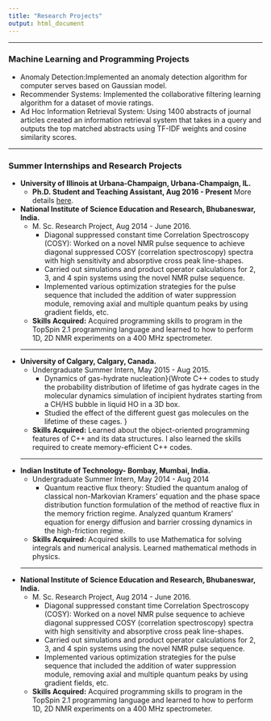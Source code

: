 ```yaml
---
title: "Research Projects"
output: html_document
---
```


***
### Machine Learning and Programming Projects

- Anomaly Detection:Implemented an anomaly detection algorithm for computer serves  based on Gaussian model.
- Recommender Systems: Implemented the collaborative filtering learning algorithm for a dataset of movie ratings.
- Ad Hoc Information Retrieval System: Using 1400 abstracts of journal articles created an information retrieval system that takes in a query and outputs the top matched abstracts using TF-IDF weights and cosine similarity scores.
    
***
### Summer Internships and Research Projects
- **University of Illinois at Urbana-Champaign, Urbana-Champaign, IL.**
  - **Ph.D. Student and Teaching Assistant, Aug 2016 - Present** 
  More details [here](https://punitjha.github.io/phd_project.html).
  <!--     - Finite-temperature many-body perturbation theory (FT-MBPT): FT-MBPT is a theory to calculate the thermodynamic parameters of the grand canonical system at a given temperature.  -->
  <!--     - I implemented the $\lambda$-variation method to  calculate the $n$th-order corrections to grand potential and internal energy using the FT-MBPT formalism which showed it is mathematically inconsistent and does not conserve charge.  -->
  <!--     - Derived the correct analytic formulas for FT-MBPT using another ansatz wherein charge was conserved. -->
  <!--     Implemented the FT-MBPT in a canonical ensemble and derived semi-analytic formulas. -->
  <!-- - **Original Research Proposal (ORP)** -->
  <!--       - Developed an ORP on the problem of inclusion of long-range (electrostatic) interactions in machine learning algorithms. Analyzed different neural network schemes,            especially deep high-dimensional neural networks (HDNNs), and whether they can efficiently learn and predict molecular charges learned from various charge partitioning schemes. -->
  <!--     - Studied different charge partitioning schemes like Hirshfeld, Charge Model 5, Merz-Singh-Kollman, and Natural Bonding Orbital methods used in molecular dynamics              simulations. -->
  <!--     - Proposed modifications to mathematical formulation and structure of HDNNs to be able to better predict  molecular charges, computational cost for implementing the            project, potential  setbacks, and alternate plans for the project. -->
  <!-- - **Skills Acquired:** -->
  <!--         Acquired knowledge of \textit{ab initio} and DFT electronic structure methods. Learned about machine learning algorithms. Learned to program in Python and enhanced           my programming skills in C++ and FORTRAN. -->

  <!-- ---     -->
      
- **National Institute of Science Education and Research, Bhubaneswar, India.**
  - M. Sc. Research Project, Aug 2014 - June 2016.
    - Diagonal suppressed constant time Correlation Spectroscopy (COSY): Worked on a novel NMR pulse sequence to achieve diagonal suppressed COSY (correlation spectroscopy) spectra with high sensitivity and absorptive cross peak line-shapes.             
    - Carried out simulations and  product operator  calculations for 2, 3, and 4 spin systems using the novel NMR pulse sequence.
    - Implemented various optimization strategies for the pulse sequence that included the addition of water suppression module, removing axial and multiple quantum peaks by using gradient fields, etc. 
  - **Skills Acquired:**
          Acquired programming skills to program in the TopSpin 2.1 programming language and  learned to how to perform 1D, 2D NMR experiments on a 400 MHz spectrometer.
          
  ---    
  
- **University of Calgary, Calgary, Canada.**
  - Undergraduate Summer Intern, May 2015 - Aug 2015.
      - Dynamics of gas-hydrate nucleation}{Wrote C++  codes to study the probability distribution of lifetime of gas hydrate cages in the molecular dynamics simulation of  incipient hydrates starting from a CH\textsubscript{4}/H\textsubscript{2}S bubble in liquid H\textsubscript{2}O in a 3D box.
      - Studied the effect of the different guest gas molecules on the lifetime of these cages. }
  - **Skills Acquired:**
          Learned about the object-oriented programming features of C++ and its data structures. I also learned the skills
required to create memory-efficient C++ codes.

  ---    
  
- **Indian Institute of Technology- Bombay, Mumbai, India.**
    - Undergraduate Summer Intern, May 2014 - Aug 2014
        - Quantum reactive flux theory: Studied the quantum analog of classical non-Markovian Kramers' equation and the phase space distribution function formulation of the method of reactive flux in the memory friction regime. Analyzed quantum Kramers' equation for energy diffusion and barrier crossing dynamics in the high-friction regime.
    - **Skills Acquired:**
          Acquired skills to use Mathematica for solving integrals and numerical analysis. Learned mathematical methods in physics.
    
     ---    
      
- **National Institute of Science Education and Research, Bhubaneswar, India.**
  - M. Sc. Research Project, Aug 2014 - June 2016.
    - Diagonal suppressed constant time Correlation Spectroscopy (COSY): Worked on a novel NMR pulse sequence to achieve diagonal suppressed COSY (correlation spectroscopy) spectra with high sensitivity and absorptive cross peak line-shapes.             
    - Carried out simulations and  product operator  calculations for 2, 3, and 4 spin systems using the novel NMR pulse sequence.
    - Implemented various optimization strategies for the pulse sequence that included the addition of water suppression module, removing axial and multiple quantum peaks by using gradient fields, etc. 
  - **Skills Acquired:**
          Acquired programming skills to program in the TopSpin 2.1 programming language and  learned to how to perform 1D, 2D NMR experiments on a 400 MHz spectrometer.
             

 